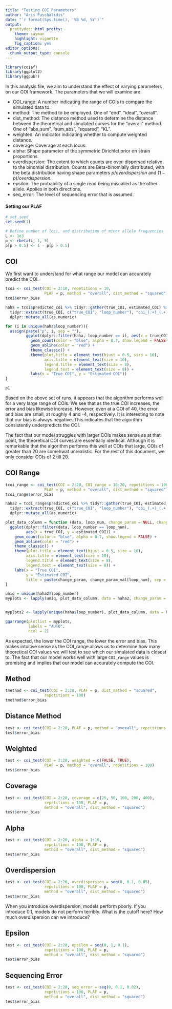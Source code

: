 ```yaml
---
title: "Testing COI Parameters"
author: "Aris Paschalidis"
date: "`r format(Sys.time(), '%B %d, %Y')`"
output:
  prettydoc::html_pretty:
    theme: cayman
    highlight: vignette
    fig_caption: yes
editor_options:
  chunk_output_type: console
---
```


```r
library(coiaf)
library(ggplot2)
library(ggpubr)
```

In this analysis file, we aim to understand the effect of varying parameters on
our COI framework. The parameters that we will examine are:

* COI_range: A number indicating the range of COIs to compare the simulated 
data to.
* method: The method to be employed. One of "end", "ideal", "overall".
* dist_method: The distance method used to determine the distance between the 
theoretical and simulated curves for the "overall" method. One of "abs_sum", 
"sum_abs", "squared", "KL".
* weighted: An indicator indicating whether to compute weighted distance.
* coverage: Coverage at each locus.
* alpha: Shape parameter of the symmetric Dirichlet prior on strain proportions.
* overdispersion: The extent to which counts are over-dispersed relative to the 
binomial distribution. Counts are Beta-binomially distributed, with the beta 
distribution having shape parameters $p/overdispersion$ and 
$(1-p)/overdispersion$.
* epsilon: The probability of a single read being miscalled as the other allele.
Applies in both directions.
* seq_error: The level of sequencing error that is assumed.

#### Setting our PLAF
```r
# set seed
set.seed(1)

# Define number of loci, and distribution of minor allele frequencies
L <- 1e3
p <- rbeta(L, 1, 5)
p[p > 0.5] <- 1 - p[p > 0.5]
```

## COI
We first want to understand for what range our model can accurately predict
the COI.

```r
tcoi <- coi_test(COI = 2:10, repetitions = 10,
                 PLAF = p, method = "overall", dist_method = "squared")
tcoi$error_bias

haha = tcoi$predicted_coi %>% tidyr::gather(true_COI, estimated_COI) %>%
  tidyr::extract(true_COI, c("true_COI", "loop_number"), "coi_(.+)_(.+)") %>%
  dplyr::mutate_all(as.numeric)

for (i in unique(haha$loop_number)){
  assign(paste("p", i, sep = ""),
         ggplot(dplyr::filter(haha, loop_number == i), aes(x = true_COI, y = estimated_COI)) +
           geom_count(color = "blue", alpha = 0.7, show.legend = FALSE) +
           geom_abline(color = "red") +
           theme_classic() +
           theme(plot.title = element_text(hjust = 0.5, size = 10),
                 axis.title = element_text(size = 10),
                 legend.title = element_text(size = 8),
                 legend.text = element_text(size = 8)) +
           labs(x = "True COI", y = "Estimated COI"))
}

p1
```

Based on the above set of runs, it appears that the algorithm performs well for
a very large range of COIs. We see that as the true COI increases, the error
and bias likewise increase. However, even at a COI of 40, the error and bias are
small, at roughly 4 and -4, respectively. It is interesting to note that our
bias is always negative. This indicates that the algorithm consistently 
underpredicts the COI.

The fact that our model struggles with larger COIs makes sense as at that point,
the theoretical COI curves are essentially identical. Although it is remarkable
that the algorithm performs this well at COIs that large, COIs of greater than 
20 are somehwat unrealistic. For the rest of this document, we only consider 
COIs of 2 till 20.

## COI Range
```r
tcoi_range <- coi_test(COI = 2:20, COI_range = 10:20, repetitions = 100,
                 PLAF = p, method = "overall", dist_method = "squared")
tcoi_range$error_bias

haha2 = tcoi_range$predicted_coi %>% tidyr::gather(true_COI, estimated_COI) %>% 
  tidyr::extract(true_COI, c("true_COI", "loop_number"), "coi_(.+)_(.+)") %>% 
  dplyr::mutate_all(as.numeric)

plot_data_column = function (data, loop_num, change_param = NULL, change_param_val = NULL){ 
  ggplot(dplyr::filter(data, loop_number == loop_num), 
         aes(x = true_COI, y = estimated_COI)) + 
    geom_count(color = "blue", alpha = 0.7, show.legend = FALSE) + 
    geom_abline(color = "red") +
    theme_classic() + 
    theme(plot.title = element_text(hjust = 0.5, size = 10), 
         axis.title = element_text(size = 10),
         legend.title = element_text(size = 8),
         legend.text = element_text(size = 8)) +   
    labs(x = "True COI", 
         y = "Estimated COI", 
         title = paste(change_param, change_param_val[loop_num], sep = " = "))
}

uniq = unique(haha2$loop_number)
myplots <- lapply(uniq, plot_data_column, data = haha2, change_param = "COI Range", change_param_val = 10:11)


myplots2 <- lapply(unique(haha$loop_number), plot_data_column, data = haha)

ggarrange(plotlist = myplots,
          labels = "AUTO",
          ncol = 2)
```

As expected, the lower the COI range, the lower the error and bias. This makes
intuitive sense as the COI_range allows us to determine how many theoretical
COI values we will test to see which our simulated data is closest to. The fact
that our model works well with large `COI_range` values is promising and implies
that our model can accurately compute the COI.

## Method
```r
tmethod <- coi_test(COI = 2:20, PLAF = p, dist_method = "squared", 
                 repetitions = 100)
tmethod$error_bias
```


## Distance Method
```r
test <- coi_test(COI = 2:20, PLAF = p, method = "overall", repetitions = 100)
test$error_bias
```

## Weighted
```r
test <- coi_test(COI = 2:20, weighted = c(FALSE, TRUE),
                 PLAF = p, method = "overall", repetitions = 100)
test$error_bias
```

## Coverage
```r
test <- coi_test(COI = 2:20, coverage = c(25, 50, 100, 200, 400), 
                 repetitions = 100, PLAF = p,
                 method = "overall", dist_method = "squared")
test$error_bias
```

## Alpha
```r
test <- coi_test(COI = 2:20, alpha = 1:10, 
                 repetitions = 100, PLAF = p, 
                 method = "overall", dist_method = "squared")
test$error_bias
```

## Overdispersion
```r
test <- coi_test(COI = 2:20, overdispersion = seq(0, 0.1, 0.05), 
                 repetitions = 100, PLAF = p, 
                 method = "overall", dist_method = "squared")
test$error_bias
```

When you introduce overdispersion, models perform poorly. If you introduce 0.1, 
models do not perform terribly. What is the cutoff here? How much overdispersion
can we introduce?

## Epsilon
```r
test <- coi_test(COI = 2:20, epsilon = seq(0, 1, 0.1), 
                 repetitions = 100, PLAF = p, 
                 method = "overall", dist_method = "squared")
test$error_bias
```

## Sequencing Error
```r
test <- coi_test(COI = 2:20, seq_error = seq(0, 0.1, 0.02), 
                 repetitions = 100, PLAF = p, 
                 method = "overall", dist_method = "squared")
test$error_bias
```
